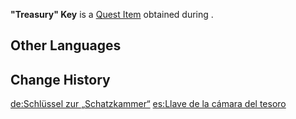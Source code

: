 {{Item Infobox
|id           = 100985
|image        = Item Black Key.png
|type         = Quest Items
|description  = A key treasured by the bandits. This must be one of the keys to finding the secret treasure... right?
|source1      = [[The Farmer's Treasure]]
}}
'''"Treasury" Key''' is a [[Quest Item]] obtained during {{Quest|The Farmer's Treasure}}.

==Other Languages==
{{Other Languages
|en      = "Treasury" Key
|zhs     = 「宝库」的钥匙
|zhs_rm  = "Bǎokù" de Yàoshi
|zht     = 「寶庫」的鑰匙
|zht_rm  = "Bǎokù" de Yàoshi
|ja      = 「宝庫」の鍵
|ja_rm   = "Houko" no Kagi
|ko      = 「보물 창고」의 열쇠
|ko_rm   = "Bomul Chango"-ui Yeolsoe
|es      = Llave de la cámara del tesoro
<!-- |es_tl   = Treasure Room Key -->
<!-- |ko_tl   = "Treasure House" Key -->
|fr      = Clé du trésor
|ru      = Ключ от сокровищницы
|th      = กุญแจคลังสมบัติ
|th_rm   = Kunchae Klang Sombat
|vi      = Chìa Khóa "Bảo Khố"
|de      = Schlüssel zur „Schatzkammer“
|id      = Kunci "Ruang Harta Karun"
|pt      = Chave da Câmara do Tesouro
|tr      = “Hazine” Anahtarı
|it      = Chiave del tesoro
}}

==Change History==
{{Change History|2.0}}

[[de:Schlüssel zur „Schatzkammer“]]
[[es:Llave de la cámara del tesoro]]